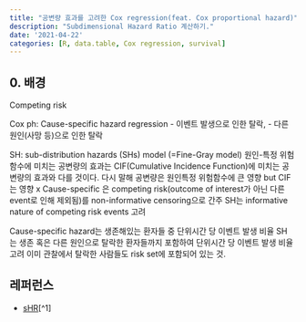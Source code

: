 ```yaml
---
title: "공변량 효과를 고려한 Cox regression(feat. Cox proportional hazard)"
description: "Subdimensional Hazard Ratio 계산하기." 
date: '2021-04-22'
categories: [R, data.table, Cox regression, survival]
---
```


## 0. 배경

Competing risk


 Cox ph: Cause-specific hazard regression
 - 이벤트 발생으로 인한 탈락,
 - 다른 원인(사망 등)으로 인한 탈락

 SH: sub-distribution hazards (SHs) model (=Fine-Gray model)
 원인-특정 위험함수에 미치는 공변량의 효과는 CIF(Cumulative Incidence Function)에 미치는 공변량의 효과와 다를 것이다.
 다시 말해 공변량은 원인특정 위험함수에 큰 영향 but CIF는 영향 x
 Cause-specific 은 competing risk(outcome of interest가 아닌 다른 event로 인해 제외됨)를 non-informative censoring으로 간주
 SH는 informative nature of competing risk events 고려

 Cause-specific hazard는 생존해있는 환자들 중 단위시간 당 이벤트 발생 비율
 SH 는 생존 혹은 다른 원인으로 탈락한 환자들까지 포함하여 단위시간 당 이벤트 발생 비율 고려
이미 관찰에서 탈락한 사람들도 risk set에 포함되어 있는 것.

## 레퍼런스
-   [sHR](https://www.ncbi.nlm.nih.gov/pmc/articles/PMC5326634/)[^1]
